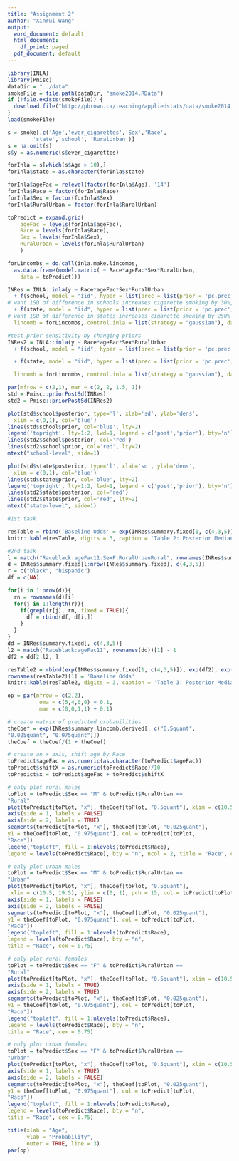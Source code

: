 ---
title: "Assignment 2"
author: "Xinrui Wang"
output:
  word_document: default
  html_document:
    df_print: paged
  pdf_document: default
---

```{r, echo = TRUE, eval = TRUE, message = FALSE}
library(INLA)
library(Pmisc)
dataDir = "../data" 
smokeFile = file.path(dataDir, "smoke2014.RData") 
if (!file.exists(smokeFile)) {
  download.file("http://pbrown.ca/teaching/appliedstats/data/smoke2014.RData", smokeFile)
}
load(smokeFile)
```

```{r}
s = smoke[,c('Age','ever_cigarettes','Sex','Race', 
        'state','school', 'RuralUrban')]
s = na.omit(s)
s$y = as.numeric(s$ever_cigarettes)

forInla = s[which(s$Age > 10),]
forInla$state = as.character(forInla$state)

forInla$ageFac = relevel(factor(forInla$Age), '14')
forInla$Race = factor(forInla$Race)
forInla$Sex = factor(forInla$Sex)
forInla$RuralUrban = factor(forInla$RuralUrban)
```

```{r, cache = TRUE}
toPredict = expand.grid(
    ageFac = levels(forInla$ageFac),
    Race = levels(forInla$Race),
    Sex = levels(forInla$Sex),
    RuralUrban = levels(forInla$RuralUrban)
    )

forLincombs = do.call(inla.make.lincombs, 
  as.data.frame(model.matrix( ~ Race*ageFac*Sex*RuralUrban, 
    data = toPredict)))
```

```{r, cache = TRUE}
INRes = INLA::inla(y ~ Race*ageFac*Sex*RuralUrban 
  + f(school, model = "iid", hyper = list(prec = list(prior = 'pc.prec', param = c(u = log(1.3), alpha = 0.1))))
# want 1SD of difference in schools increases cigarette smoking by 30%, so u = log(1.3)
  + f(state, model = "iid", hyper = list(prec = list(prior = 'pc.prec', param = c(u = log(2.5), alpha = 0.5)))),
# want 1SD of difference in states increases cigarette smoking by 250% on average, so u = log(2.5)
  lincomb = forLincombs, control.inla = list(strategy = "gaussian"), data = forInla, family = 'binomial')
```
```{r,  cache = TRUE,eval = FALSE, echo=FALSE}
#test prior sensitivity by changing priors
INRes2 = INLA::inla(y ~ Race*ageFac*Sex*RuralUrban 
  + f(school, model = "iid", hyper = list(prec = list(prior = 'pc.prec', param = c(u = 99, alpha = 0.1))))

  + f(state, model = "iid", hyper = list(prec = list(prior = 'pc.prec', param = c(u = 99, alpha = 0.5)))),

  lincomb = forLincombs, control.inla = list(strategy = "gaussian"), data = forInla, family = 'binomial')
```

```{r,eval = FALSE, echo=FALSE}
par(mfrow = c(2,1), mar = c(2, 2, 1.5, 1))
std = Pmisc::priorPostSd(INRes)
std2 = Pmisc::priorPostSd(INRes2)

plot(std$school$posterior, type='l', xlab='sd', ylab='dens',
  xlim = c(0,1), col='blue')
lines(std$school$prior, col='blue', lty=2)
legend('topright', lty=1:2, lwd=1, legend = c('post','prior'), bty='n')
lines(std2$school$posterior, col='red')
lines(std2$school$prior, col='red', lty=2)
mtext("school-level", side=1)

plot(std$state$posterior, type='l', xlab='sd', ylab='dens',
  xlim = c(0,1), col='blue')
lines(std$state$prior, col='blue', lty=2)
legend('topright', lty=1:2, lwd=1, legend = c('post','prior'), bty='n')
lines(std2$state$posterior, col='red')
lines(std2$state$prior, col='red', lty=2)
mtext("state-level", side=1)
```

```{r, cache = TRUE, eval = FALSE, echo=FALSE}
#1st task

resTable = rbind('Baseline Odds' = exp(INRes$summary.fixed[1, c(4,3,5)]), exp(INRes$summary.fixed[2:16, c(4,3,5)]), '$\\sigma$' = Pmisc::priorPost(INRes)$summary[, c(4,3,5)])
knitr::kable(resTable, digits = 3, caption = 'Table 2: Posterior Medians & Quantiles for Baseline Odds, Odds ratios, and SD of random effects')
```

```{r, cache=TRUE}
#2nd task
l = match("Raceblack:ageFac11:SexF:RuralUrbanRural", rownames(INRes$summary.fixed))[1]
d = INRes$summary.fixed[l:nrow(INRes$summary.fixed), c(4,3,5)]
r = c("black", "hispanic")
df = c(NA)

for(i in 1:nrow(d)){
  rn = rownames(d)[i]
  for(j in 1:length(r)){
    if(grepl(r[j], rn, fixed = TRUE)){
      df = rbind(df, d[i,])
    }
  }
}
dd = INRes$summary.fixed[, c(4,3,5)]
l2 = match("Raceblack:ageFac11", rownames(dd))[1] - 1
df2 = dd[2:l2, ]

resTable2 = rbind(exp(INRes$summary.fixed[1, c(4,3,5)]), exp(df2), exp(na.omit(df)))
rownames(resTable2)[1] = 'Baseline Odds' 
knitr::kable(resTable2, digits = 3, caption = 'Table 3: Posterior Medians & Quantiles for Baseline Odds and Odds Ratios')
```

```{r, cache = TRUE}
op = par(mfrow = c(2,2),
          oma = c(5,4,0,0) + 0.1,
          mar = c(0,0,1,1) + 0.1)

# create matrix of predicted probabilities
theCoef = exp(INRes$summary.lincomb.derived[, c("0.5quant",
"0.025quant", "0.975quant")])
theCoef = theCoef/(1 + theCoef)

# create an x axis, shift age by Race
toPredict$ageFac = as.numeric(as.character(toPredict$ageFac))
toPredict$shiftX = as.numeric(toPredict$Race)/10
toPredict$x = toPredict$ageFac + toPredict$shiftX

# only plot rural males
toPlot = toPredict$Sex == "M" & toPredict$RuralUrban ==
"Rural"
plot(toPredict[toPlot, "x"], theCoef[toPlot, "0.5quant"], xlim = c(10.5, 19.5), ylim = c(0, 1), pch = 15, col = toPredict[toPlot, "Race"], axes = FALSE)
axis(side = 1, labels = FALSE)
axis(side = 2, labels = TRUE)
segments(toPredict[toPlot, "x"], theCoef[toPlot, "0.025quant"],
y1 = theCoef[toPlot, "0.975quant"], col = toPredict[toPlot,
"Race"])
legend("topleft", fill = 1:nlevels(toPredict$Race),
legend = levels(toPredict$Race), bty = "n", ncol = 2, title = "Race", cex = 0.75)

# only plot urban males
toPlot = toPredict$Sex == "M" & toPredict$RuralUrban ==
"Urban"
plot(toPredict[toPlot, "x"], theCoef[toPlot, "0.5quant"],
 xlim = c(10.5, 19.5), ylim = c(0, 1), pch = 15, col = toPredict[toPlot, "Race"], axes = FALSE)
axis(side = 1, labels = FALSE)
axis(side = 2, labels = FALSE)
segments(toPredict[toPlot, "x"], theCoef[toPlot, "0.025quant"],
y1 = theCoef[toPlot, "0.975quant"], col = toPredict[toPlot,
"Race"])
legend("topleft", fill = 1:nlevels(toPredict$Race),
legend = levels(toPredict$Race), bty = "n",
title = "Race", cex = 0.75)

# only plot rural females
toPlot = toPredict$Sex == "F" & toPredict$RuralUrban ==
"Rural"
plot(toPredict[toPlot, "x"], theCoef[toPlot, "0.5quant"], xlim = c(10.5, 19.5), ylim = c(0, 1), pch = 15, col = toPredict[toPlot, "Race"], axes = FALSE)
axis(side = 1, labels = TRUE)
axis(side = 2, labels = TRUE)
segments(toPredict[toPlot, "x"], theCoef[toPlot, "0.025quant"],
y1 = theCoef[toPlot, "0.975quant"], col = toPredict[toPlot,
"Race"])
legend("topleft", fill = 1:nlevels(toPredict$Race),
legend = levels(toPredict$Race), bty = "n",
title = "Race", cex = 0.75)

# only plot urban females
toPlot = toPredict$Sex == "F" & toPredict$RuralUrban ==
"Urban"
plot(toPredict[toPlot, "x"], theCoef[toPlot, "0.5quant"], xlim = c(10.5, 19.5), ylim = c(0, 1), pch = 15, col = toPredict[toPlot, "Race"], axes = FALSE)
axis(side = 1, labels = TRUE)
axis(side = 2, labels = FALSE)
segments(toPredict[toPlot, "x"], theCoef[toPlot, "0.025quant"],
y1 = theCoef[toPlot, "0.975quant"], col = toPredict[toPlot,
"Race"])
legend("topleft", fill = 1:nlevels(toPredict$Race),
legend = levels(toPredict$Race), bty = "n",
title = "Race", cex = 0.75)

title(xlab = "Age",
      ylab = "Probability",
      outer = TRUE, line = 3)
par(op)
```

